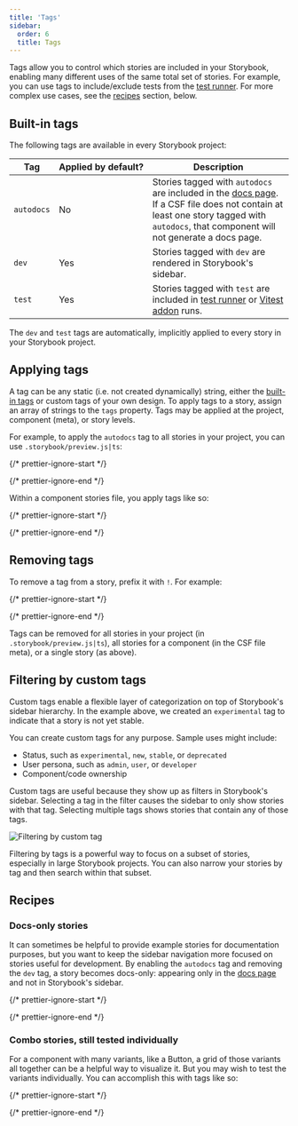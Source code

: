 ```yaml
---
title: 'Tags'
sidebar:
  order: 6
  title: Tags
---
```


Tags allow you to control which stories are included in your Storybook, enabling many different uses of the same total set of stories. For example, you can use tags to include/exclude tests from the [test runner](../writing-tests/integrations/test-runner.mdx#run-tests-for-a-subset-of-stories). For more complex use cases, see the [recipes](#recipes) section, below.

## Built-in tags

The following tags are available in every Storybook project:

| Tag        | Applied by default? | Description                                                                                                                                                                                                              |
| ---------- | ------------------- | ------------------------------------------------------------------------------------------------------------------------------------------------------------------------------------------------------------------------ |
| `autodocs` | No                  | Stories tagged with `autodocs` are included in the [docs page](../writing-docs/autodocs.mdx). If a CSF file does not contain at least one story tagged with `autodocs`, that component will not generate a docs page.    |
| `dev`      | Yes                 | Stories tagged with `dev` are rendered in Storybook's sidebar.                                                                                                                                                           |
| `test`     | Yes                 | Stories tagged with `test` are included in [test runner](../writing-tests/integrations/test-runner.mdx#run-tests-for-a-subset-of-stories) or [Vitest addon](../writing-tests/integrations/vitest-addon.mdx#including-excluding-or-skipping-tests) runs. |

The `dev` and `test` tags are automatically, implicitly applied to every story in your Storybook project.

## Applying tags

A tag can be any static (i.e. not created dynamically) string, either the [built-in tags](#built-in-tags) or custom tags of your own design. To apply tags to a story, assign an array of strings to the `tags` property. Tags may be applied at the project, component (meta), or story levels.

For example, to apply the `autodocs` tag to all stories in your project, you can use `.storybook/preview.js|ts`:

{/* prettier-ignore-start */}

<CodeSnippets path="tags-in-preview.md" />

{/* prettier-ignore-end */}

Within a component stories file, you apply tags like so:

{/* prettier-ignore-start */}

<CodeSnippets path="tags-in-meta-and-story.md" />

{/* prettier-ignore-end */}

## Removing tags

To remove a tag from a story, prefix it with `!`. For example:

{/* prettier-ignore-start */}

<CodeSnippets path="tags-remove-in-story.md" />

{/* prettier-ignore-end */}

Tags can be removed for all stories in your project (in `.storybook/preview.js|ts`), all stories for a component (in the CSF file meta), or a single story (as above).

## Filtering by custom tags

Custom tags enable a flexible layer of categorization on top of Storybook's sidebar hierarchy. In the example above, we created an `experimental` tag to indicate that a story is not yet stable.

You can create custom tags for any purpose. Sample uses might include:

- Status, such as `experimental`, `new`, `stable`, or `deprecated`
- User persona, such as `admin`, `user`, or `developer`
- Component/code ownership

Custom tags are useful because they show up as filters in Storybook's sidebar. Selecting a tag in the filter causes the sidebar to only show stories with that tag. Selecting multiple tags shows stories that contain any of those tags.

![Filtering by custom tag](../_assets/writing-stories/custom-tag-filter.png)

Filtering by tags is a powerful way to focus on a subset of stories, especially in large Storybook projects. You can also narrow your stories by tag and then search within that subset.

## Recipes

### Docs-only stories

It can sometimes be helpful to provide example stories for documentation purposes, but you want to keep the sidebar navigation more focused on stories useful for development. By enabling the `autodocs` tag and removing the `dev` tag, a story becomes docs-only: appearing only in the [docs page](../writing-docs/autodocs.mdx) and not in Storybook's sidebar.

{/* prettier-ignore-start */}

<CodeSnippets path="tags-docs-only-in-meta.md" />

{/* prettier-ignore-end */}

### Combo stories, still tested individually

For a component with many variants, like a Button, a grid of those variants all together can be a helpful way to visualize it. But you may wish to test the variants individually. You can accomplish this with tags like so:

{/* prettier-ignore-start */}

<CodeSnippets path="tags-combo-example.md" />

{/* prettier-ignore-end */}
